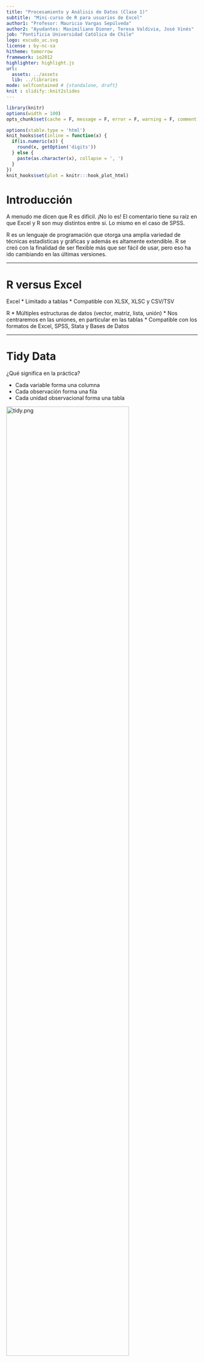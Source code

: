 ```yaml
---
title: "Procesamiento y Análisis de Datos (Clase 1)"
subtitle: "Mini-curso de R para usuarios de Excel"
author1: "Profesor: Mauricio Vargas Sepúlveda"
author2: "Ayudantes: Maximiliano Diener, Teresa Valdivia, José Vinés"
job: "Pontificia Universidad Católica de Chile"
logo: escudo_uc.svg
license : by-nc-sa
hitheme: tomorrow
framework: io2012
highlighter: highlight.js
url:
  assets: ../assets
  lib: ../libraries
mode: selfcontained # {standalone, draft}
knit : slidify::knit2slides
---
```


```r
library(knitr) 
options(width = 100)
opts_chunk$set(cache = F, message = F, error = F, warning = F, comment = NA, tidy = F, fig.path = 'fig/', fig.align = 'center')

options(xtable.type = 'html')
knit_hooks$set(inline = function(x) {
  if(is.numeric(x)) {
    round(x, getOption('digits'))
  } else {
    paste(as.character(x), collapse = ', ')
  }
})
knit_hooks$set(plot = knitr:::hook_plot_html)
```

# Introducción

A menudo me dicen que R es difícil. ¡No lo es! El comentario tiene su raíz en que Excel y R son muy distintos entre si. Lo mismo en el caso de SPSS.

R es un lenguaje de programación que otorga una amplia variedad de técnicas estadísticas y gráficas y además es altamente extendible. R se creó con la finalidad de ser flexible más que ser fácil de usar, pero eso ha ido cambiando en las últimas versiones.

---

# R versus Excel

Excel
* Limitado a tablas
* Compatible con XLSX, XLSC y CSV/TSV

R
* Múltiples estructuras de datos (vector, matriz, lista, unión)
* Nos centraremos en las uniones, en particular en las tablas
* Compatible con los formatos de Excel, SPSS, Stata y Bases de Datos

---

# Tidy Data

¿Qué significa en la práctica?

* Cada variable forma una columna
* Cada observación forma una fila
* Cada unidad observacional forma una tabla

<img src="img/tidy.png" alt="tidy.png" style="width: 80%;"/>

Tldr; esta es la 3era forma normal de Codd.

---

# La filosofía del curso

<img src="img/tidy-data.png" alt="tidy-data.png" style="width: 100%;"/>

---

# Google Sheets

Funciones básicas que deberían manejar:

* SUM()
* SUMIF()
* VLOOKUP()

---

# Google Sheets

## SUM()

<h3 style="font-family: 'Source Code Pro',monospace;">
SUM(RANGO)
<br>
=SUM(A2:A100)
<br>
=SUM(1,2,3,4,5)
<br>
=SUM(1,2,A2:A50)
</h3>

---

# Google Sheets

## SUMIF()

<h3 style="font-family: 'Source Code Pro',monospace;">
SUMIF(RANGO, CRITERIO, RANGO SUMA)
<br>
SUMIF(A1:A10,">20")
<br>
SUMIF(A1:A10,"Santiago Centro",B1:B10)
</h3>

---

# Google Sheets

## VLOOPKUP()

<h3 style="font-family: 'Source Code Pro',monospace;">
VLOOPKUP(VALOR BUSCADO, RANGO, INDICE, ORDENADO)
<br>
VLOOKUP(10003, A2:B26, 2, FALSE)
</h3>

---

# Google Sheets

## Actividad de repaso

Veamos el archivo [lecture1_officesupplies](https://goo.gl/bp22w9)

1. Crea una copia de la tabla en tu cuenta de Google Drive
2. En una nueva hoja lleva la tabla a formato tidy
3. Crea una columna que muestre el ingreso correspondiente a cada registro
4. En una nueva hoja para cada tabla muestra Las unidades vendidas totales por:
  1. Región
  2. Item
  3. Por región e item

---

# R y RStudio

El problema para los usuarios nuevos es que si descargas R desde CRAN, The Comprehensive R Archive Network, el sitio oficial, obtienes una terminal y una interfaz gráfica muy limitada. 

Un entorno de desarrollo integrado (IDE) como RStudio entrega una ventana con paneles organizados como en SPSS. Esto es como comprar el motor (R) y el resto del automóvil (RStudio) por separado.

---

# Paquetes de R

R contempla muchas funciones, desde la media y la desviación estándar a funciones específicas para quienes se dedican a literatura o finanzas.

En lugar de proveer un instalador de varios GB con todas las funciones, la instalación de R provee un conjunto mínimo de funciones de amplio uso. Para extender la instalación básica la comunidad R ha organizado las distintas funciones en "paquetes" que son conjuntos de funciones ordenados por tópicos y siguen una lógica similar a la de los complementos del navegador de internet.

---

# Base R y Tidyverse

Base R es el núcleo de R, es lo que se obtiene al instalar R. Esta base viene del lenguaje S, otro lenguaje de programación, cuya primera versión es de 1976 y sobre esa base existen desarrollos nuevos.

El Tidyverse es un conjunto de paquetes de R con una filosofía común y están diseñados para trabajar en conjunto y simplificar diferentes tareas que se pueden hacer con base R.

---

# ¡Eficiencia, Eficiencia, Eficiencia!

* Para aprovechar eficientemente el tiempo de la clase la instalación de R quedará para el final
* Vamos a usar RStudio Server
* Para la clase todo lo necesario ya está configurado en el servidor.

---

# Instalación de paquetes de R

Veremos el uso básico de los siguientes paquetes de R que son parte del Tidyverse:

* `readr`: importar CSV, TSV y similares
* `readxl`: importar XLSX y XLS
* `dplyr`: manipulación de datos
* `ggplot2`: gráficos
* `forcats`: manejo de variables categóricas

Para usar lo anterior emplearemos `pacman`, un paquete de administración que carga e instala paquetes.

---

# ¿Cómo se usará lo anterior?

<img src="img/workflow.svg" alt="workflow.svg" style="width: 80%;"/>

El ícono `%>%` corresponde al paquete `magrittr`, se carga automáticamente al cargar `dplyr` y permite conectar distintas funciones.

---

# Gramática de verbos

`dplyr` provee una serie de funciones que permiten modificar una tabla, esas funciones se han estructurado en forma de verbos:

* `select()`	seleccionar columnas
* `filter()` filtrar filas
* `arrange()`	reordenar filas
* `mutate()`	crear columnas
* `group_by()` agrupar por valores antes de realizar una operación (e.g. expresar promedios de los grupos *Santiago*, *Valdivia* y *Concepción* de la columna `X1`)
* `summarise()`	resumir valores (e.g. reducir la tabla y mostrar el sueldo promedio por grupo de la columna `X2` y el arriendo promedio por grupo de la columna `X3`)
* `ungroup()` desagrupar (e.g. si necesito realizar una operación posterior a la de `summarise()`)

---

## ¿Cómo operan los verbos?

Supongamos que `arriendos_por_region.csv` contiene 300 observaciones (100 por región) de los sueldos de trabajadores de *Santiago*, *Valdivia* y *Concepción* desplegados de la siguiente forma:

|X1      |X2     |X3    |
|--------|-------|------|
|Santiago|500000 |120000|
|Santiago|1200000|350000|
|etc...  |       |      |

<br>El arriendo y sueldo promedio ordenado en una tabla de 3x3 de menos a más sería:

```r
read_csv("arriendos_por_region.csv") %>% 
  group_by(X1) %>% # agrupar por región
  summarise(sueldo_promedio = mean(X2),
            arriendo_promedio = mean(X3)) %>% # calcular sueldo y arriendo promedio
  ungroup() %>% # desagrupar 
  arrange(X2,X3) # ordenar de menos a más
```

---

## Tarea Nº1

Abre RStudio Server, ve a File &rarr; New Project y crea un nuevo proyecto con tu nombre en un nuevo directorio (e.g *mauricio_vargas_clase_1*)

La próxima vez que quieras ver tus avances puedes ir al directorio del proyecto y abrir el archivo RProj para tener todo linkeado a ese directorio.

Ve a File &rarr; New &rarr; RScript para ir anotando lo que veremos a continuación

---

## Tarea Nº1

Ejecuta el siguiente código haciendo click en Run o presionando Ctrl/Cmd+Enter:

```r
### instalar y cargar pacman usando Base R
if (!require("pacman")) install.packages("pacman")

### instalar y/o cargar lo ya mencionado usando pacman
p_load(readr,readxl,dplyr,ggplot2,forcats)
```

La primera línea instruye a la máquina a instalar `pacman` si no encuentra el paquete.

---

## Tarea Nº2

En R se puede leer CSV, JSON, XLSX y otros formatos incluyendo DTA y SAV. Para simplificar, por esta vez, usaremos `mpg` que es un dataset que incluye `ggplot2`.

Pasos a seguir:

1. En el panel de la derecha ir a Help y busca "mpg".
2. En el panel inferior ir a Console y teclea "mpg + Enter".
3. Filtrar y ver los modelos lanzados después del año 2000 (columna `year`) y que tienen 4 cilindros (columna `cyl`)
4. Filtrar por tipo de transmisión (`trans`) y por millas por galón en ciudad (`cty`) y millas por galón en autopista (`hwy`) descendentemente.
5. Filtrar los automóviles de 4 o más cilindros hechos en el año 2008 y ordenados ascendentemente por `cty`.

---

## Desarrollo Tarea Nº2

### Paso 3:

```r
mpg %>% 
  filter(year > 2000,
         cyl == 4)
```

---

## Desarrollo Tarea Nº2

### Paso 4:

```r
mpg %>% 
  arrange(trans)

mpg %>% 
  arrange(-cty)

mpg %>% 
  arrange(trans,desc(cty),desc(hwy))
```

¡Esto no es posible de hacer en Excel excepto si se usa tablas dinámicas!

---

## Desarrollo Tarea Nº2

### Paso 5:

```r
mpg %>% 
  filter(year == 2008, cyl == 4) %>% 
  arrange(cty)
```

---

## Tarea Nº3

Vamos a usar el archivo [lecture1_officesupplies.xlsx](https://goo.gl/Hj1H6n) y lo vamos a descargar y leer desde R.

Pasos a seguir:

1. Crear el directorio "datasets" y descargar el archivo si y sólo si este no está en el directorio "datasets"
2. Leer el archivo XLSX usando la función `read_excel` (una función del paquete `readxl`) y obtener las unidades vendidas totales por región, por item y por región e item
3. Obtener el ingreso total por región e item
4. Modificar el dataset original para agregar una columna de ingreso y guardar los resultados usando la función `write_csv` (una función del paquete `readr`)

---

## Desarrollo Tarea Nº3

### Paso 1:

¡No olvidar ir guardando los cambios!

```r
folder = "datasets/"
file = paste0(folder,"lecture1_officesupplies.xlsx") 
### "paste0" pega elementos sin espacios
### "paste" agrega espacios

try(dir.create(folder))

if(!file.exists(file)) {
  download.file(
    "https://goo.gl/Hj1H6n",
    file)
}
```

---

## Desarrollo Tarea Nº3

### Paso 2:

```r
officesupplies = read_excel(file)

### vista rápida de las columnas
str(officesupplies)

### convertir la columna Units a enteros
officesupplies = officesupplies %>% mutate(Units = as.integer(Units))

### regiones distintas
officesupplies %>% select(Region) %>% distinct()

### items distintos
officesupplies %>% select(Item) %>% distinct()
```

---

## Desarrollo Tarea Nº3

### Paso 2 (continuación):

```r
### unidades totales por región
officesupplies %>% 
  select(Region,Units) %>%
  group_by(Region) %>% 
  summarise(Sold_Units = sum(Units))

### unidades totales por item
officesupplies %>% 
  select(Item,Units) %>% 
  group_by(Item) %>% 
  summarise(Sold_Units = sum(Units))

### unidades totales por region e item
officesupplies %>% 
  select(Region,Item,Units) %>% 
  group_by(Region,Item) %>% 
  summarise(Sold_Units = sum(Units))
```

---

## Desarrollo Tarea Nº3

### Paso 3:

```r
### ingreso por región e item
officesupplies %>% 
  select(Region,Item,Units,`Unit Price`) %>% 
  rename(Unit_Price = `Unit Price`) %>% 
  group_by(Region,Item) %>% 
  summarise(Income = sum(Units * Unit_Price))
```

---

### Paso 4:

```r
officesupplies = officesupplies %>% 
  select(Region,Item,Units,`Unit Price`) %>% 
  rename(Unit_Price = `Unit Price`) %>% 
  mutate(Income = Units * Unit_Price) %>% 
  write_csv(paste0(folder,"lecture1_office_supplies.csv"))
```

---

## Tarea Nº4

Vamos a usar el archivo [lecture1_copper.csv](https://goo.gl/GsnrdP) y lo vamos a descargar y leer desde R.

Pasos a seguir:

1. Crear el directorio "datasets" y descargar el archivo si y sólo si este no está en el directorio "datasets"
2. Leer el archivo CSV usando la función `read_csv` (una función del paquete `readr`) y convierte la columna `product` de `chr` a `factor` (para poder mostrar mejor la información en el paso 3)
  1. En lugar de `copper` deberás mostrar *Cobre*
  2. En lugar de `other` deberás mostrar *Pulpa de madera, fruta, salmón y otros*
3. Crea un gráfico de línea con las siguientes características
  1. El *eje x* debe ser el año (mostrar todos los años) y el *eje y* las exportaciones
  2. Coloreado por producto con los colores `c("#40b8d0", "#b2d183")` y con ancho de línea de `1.5`
  3. El *eje x* debe mostrar todos los años
  4. El título debe ser *Composición de las exportaciones a China ($)* y el subtítulo debe ser *Fuente: Aduana de Chile*

---

## Desarrollo Tarea Nº4

### Paso 1:

```r
folder = "datasets/"
file = paste0(folder,"lecture1_copper.csv") 
### "paste0" pega elementos sin espacios
### "paste" agrega espacios

try(dir.create(folder))

if(!file.exists(file)) {
  download.file(
    "https://goo.gl/GsnrdP",
    file)
}
```

---

## Desarrollo Tarea Nº4

### Paso 2:

```r
copper = read_csv(file)

### vista rápida de las columnas
str(copper)

### convertir a factor
copper = copper %>% 
  mutate(product = factor(product, levels = c("copper","others"),
                          labels = c("Cobre ","Pulpa de madera, fruta, salmón y otros")))
```

---

## Desarrollo Tarea Nº4

### Paso 3:

```r
copper %>% 
  ggplot(aes(y = export, x = year, colour = product)) + 
  geom_line(size = 1.5) + 
  scale_x_continuous(breaks = seq(2006,2014,1)) +
  labs(title = "Composici\u00f3n de las exportaciones a China ($)", 
       subtitle = "Fuente: Aduana de Chile",
       x = "A\u00f1o", 
       y = "Millones de d\u00f3lares") + 
  scale_colour_manual(values = c("#40b8d0", "#b2d183"))
```

---

## Tarea Nº5

A partir de lo anterior crea un gráfico de área y luego un gráfico de área y uno de barras revirtiendo el orden en que se muestran las series.

---

## Desarrollo Tarea Nº5

### Parte 1:

```r
copper %>% 
  ggplot(aes(y = export, x = year, fill = product)) + 
  geom_area() + 
  scale_x_continuous(breaks = seq(2006,2014,1)) + 
  labs(title = "Composici\u00f3n de las exportaciones a China ($)", 
       subtitle = "Fuente: Aduana de Chile",
       x = "A\u00f1o", 
       y = "Millones de d\u00f3lares") + 
  scale_fill_manual(values = c("#40b8d0", "#b2d183"))
```

---

## Desarrollo Tarea Nº5

### Parte 2:

```r
copper %>% 
  ggplot(aes(y = export, x = year, fill = fct_rev(product))) + 
  geom_area() + 
  scale_x_continuous(breaks = seq(2006,2014,1)) + 
  labs(title = "Composici\u00f3n de las exportaciones a China ($)", 
       subtitle = "Fuente: Aduana de Chile",
       x = "A\u00f1o", 
       y = "Millones de d\u00f3lares") + 
  scale_fill_manual(values = c("#b2d183","#40b8d0"))
```

---

## Desarrollo Tarea Nº5

### Parte 3:

```r
copper %>%
  ggplot(aes(y = export, x = year, fill = fct_rev(product))) + 
  geom_col() + 
  scale_x_continuous(breaks = seq(2006,2014,1)) +
  labs(title = "Composici\u00f3n de las exportaciones a China ($)", 
       subtitle = "Fuente: Aduana de Chile",
       x = "A\u00f1o", 
       y = "Millones de d\u00f3lares") + 
  scale_fill_manual(values = c("#b2d183","#40b8d0"))
```

---

## Tarea Nº6

Ahora mejora el gráfico de barras anterior:

1. Agrega etiquetas de datos a las series
2. Arregla los colores del fondo y mueve la leyenda a la parte inferior

---

## Desarrollo Tarea Nº6

### Parte 1:

```r
chart = copper %>%
  group_by(year) %>% 
  mutate(pos = cumsum(export) - (0.5 * export)) %>% 
  ggplot(aes(y = export, x = year, fill = fct_rev(product))) + 
  geom_col() + 
  geom_text(aes(x = year, y = pos, label = export), colour = "black", 
            size = 4, show.legend = F) + 
  scale_x_continuous(breaks = seq(2006,2014,1)) +
  labs(title = "Composici\u00f3n de las exportaciones a China ($)", 
       subtitle = "Fuente: Aduana de Chile",
       x = "A\u00f1o", 
       y = "Millones de d\u00f3lares")
```

---

## Desarrollo Tarea Nº6

### Parte 2:

```r
chart +
  scale_fill_manual(values = c("#b2d183","#40b8d0")) + 
  theme_bw() +
  theme(legend.position = "bottom", legend.direction = "horizontal", 
        legend.title = element_blank()) +
  guides(fill = guide_legend(reverse = T))
```

---

## Tarea Nº7

Selecciona todos los archivos de tu projecto en RStudio Server y exporta tus archivos para bajarlos en zip.

Si el alcanza el tiempo, instala R y RStudio en tu propio notebook.

* [Descargar R](https://cran.r-project.org/)

* [Descargar RStudio](https://www.rstudio.com/products/rstudio/download/#download)
